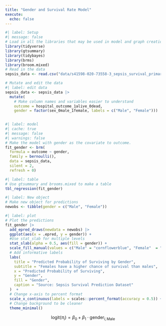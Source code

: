 ```yaml
---
title: "Gender and Survival Rate Model"
execute: 
  echo: false
---
```



```r
#| label: Setup
#| message: false
# Load in all the libraries that may be used in model and graph creation.
library(tidyverse)
library(gtsummary)
library(tidybayes)
library(brms)
library(broom.mixed)
# Read in the data
sepsis_data <- read.csv("data/s41598-020-73558-3_sepsis_survival_primary_cohort.csv")
```

```r
# Mutate and edit the data
#| label: edit data
sepsis_data <- sepsis_data |>
  mutate(
    # Make column names and variables easier to understand
    outcome = hospital_outcome_1alive_0dead, 
    gender = factor(sex_0male_1female, labels = c("Male", "Female")))
  
```

```r
#| label: model
#| cache: true
#| message: false
#| warnings: false
# Make the model with gender as the covariate to outcome.
fit_gender <- brm(
  formula = outcome ~ gender,
  family = bernoulli(),
  data = sepsis_data,
  silent = 2, 
  refresh = 0)
```

```r
#| label: table
# Use gtsummary and brooms.mixed to make a table
tbl_regression(fit_gender)
```

```r
#| label: New object
# Make new object for predictions
newobs <- tibble(gender = c("Male", "Female"))
```

```r
#| label: plot
# Plot the predictions
fit_gender |> 
  add_epred_draws(newdata = newobs) |>
  ggplot(aes(x = .epred, y = gender)) +
  #Use stat_slab for multiple levels
  stat_slab(alpha = 0.5, aes(fill = gender)) +
  scale_fill_manual(values = c("Male" = "cornflowerblue", "Female"  = "darkred")) +
  # Add informative labels
  labs(
    title = "Predicted Probability of Surviving by Gender",
    subtitle = "Females have a higher chance of survival than males",
    x = "Predicted Probability of Surviving",
    y = "Gender", 
    fill = "Gender", 
    caption = "Source: Sepsis Survival Prediction Dataset"
  )  +
  # Change x-axis to percent format
  scale_x_continuous(labels = scales::percent_format(accuracy = 0.5)) +
  # Change background to be cleaner
  theme_minimal()
```


 $$\text{logit}(\pi_i) = \beta_0 + \beta_1 \cdot \text{gender}_{i,\text{Male}}$$